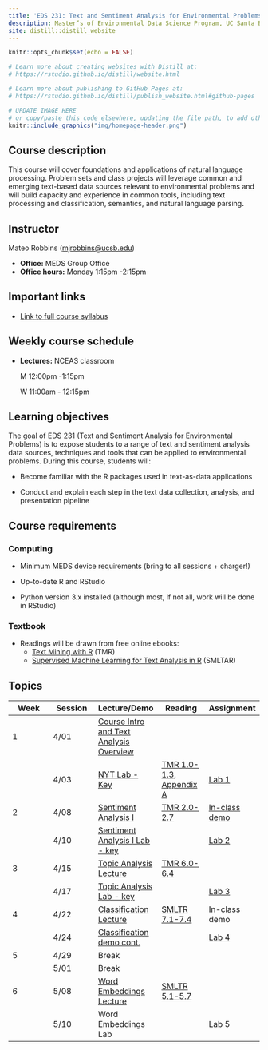 ```yaml
---
title: 'EDS 231: Text and Sentiment Analysis for Environmental Problems'
description: Master’s of Environmental Data Science Program, UC Santa Barbara
site: distill::distill_website
---
```


```r
knitr::opts_chunk$set(echo = FALSE)

# Learn more about creating websites with Distill at:
# https://rstudio.github.io/distill/website.html

# Learn more about publishing to GitHub Pages at:
# https://rstudio.github.io/distill/publish_website.html#github-pages

```

```r

# UPDATE IMAGE HERE
# or copy/paste this code elsewhere, updating the file path, to add other images to your site!
knitr::include_graphics("img/homepage-header.png")
```

## Course description

This course will cover foundations and applications of natural language processing. Problem sets and class projects will leverage common and emerging text-based data sources relevant to environmental problems and will build capacity and experience in common tools, including text processing and classification, semantics, and natural language parsing**.**

## Instructor

Mateo Robbins ([mjrobbins\@ucsb.edu](mailto:mjrobbins@ucsb.edu){.email})

-   **Office:** MEDS Group Office
-   **Office hours:** Monday 1:15pm -2:15pm

## Important links

-   [Link to full course syllabus](https://docs.google.com/document/d/1BxkLEt02rBUl-HcfM7J0rfu0XpnPBOInKAsGBIz2fqc/edit?usp=sharing)

## Weekly course schedule

-   **Lectures:** NCEAS classroom

    M 12:00pm -1:15pm  

    W 11:00am - 12:15pm

## Learning objectives

The goal of EDS 231 (Text and Sentiment Analysis for Environmental Problems) is to expose students to a range of text and sentiment analysis data sources, techniques and tools that can be applied to environmental problems. During this course, students will:

-   Become familiar with the R packages used in text-as-data applications

-   Conduct and explain each step in the text data collection, analysis, and presentation pipeline

## Course requirements

### Computing

-   Minimum MEDS device requirements (bring to all sessions + charger!)

-   Up-to-date R and RStudio

-   Python version 3.x installed (although most, if not all, work will be done in RStudio)

### Textbook

-   Readings will be drawn from free online ebooks:
    -   [Text Mining with R](https://www.tidytextmining.com/) (TMR)
    -   [Supervised Machine Learning for Text Analysis in R](https://smltar.com/) (SMLTAR)

## Topics

| Week | Session | Lecture/Demo                                                                                                    | Reading                                                                                                          | Assignment                                                                                    |
|---------------|---------------|---------------|---------------|---------------|
| 1    | 4/01    | [Course Intro and Text Analysis Overview](https://ucsb.box.com/s/veuptm269uvo3r7hwx1db6u3i114r6xj)              |                                                                                                                  |                                                                                               |
|      | 4/03    | [NYT Lab - Key](https://github.com/MaRo406/EDS-231-text-sentiment/blob/main/Lab1_Demo_key.Rmd)                  | [TMR 1.0-1.3](https://www.tidytextmining.com/tidytext.html), [Appendix A](https://smltar.com/regexp.html#regexp) | [Lab 1](https://github.com/MaRo406/EDS-231-text-sentiment/blob/main/Lab1_InClass.Rmd)         |
| 2    | 4/08    | [Sentiment Analysis I](https://ucsb.box.com/s/pmr1hvyam3zbi2teiq7fzffaaaw3idhq)                                 | [TMR 2.0-2.7](https://www.tidytextmining.com/sentiment.html)                                                     | [In-class demo](https://github.com/MaRo406/EDS-231-text-sentiment/blob/main/Lab2_InClass.Rmd) |
|      | 4/10    | [Sentiment Analysis I Lab - key](https://github.com/MaRo406/EDS-231-text-sentiment/blob/main/Lab2_Demo_key.Rmd) |                                                                                                                  | [Lab 2](https://github.com/MaRo406/EDS-231-text-sentiment/blob/main/Lab2.Rmd)                 |
| 3    | 4/15    | [Topic Analysis Lecture](https://ucsb.box.com/s/cex0cr7wz57b4ccpq3y6r0wj5l31cpw4)                               | [TMR 6.0-6.4](https://www.tidytextmining.com/topicmodeling.html)                                                 |                                                                                               |
|      | 4/17    | [Topic Analysis Lab - key](https://github.com/MaRo406/EDS-231-text-sentiment/blob/main/Lab3_Demo_key.Rmd)       |                                                                                                                  | [Lab 3](https://github.com/MaRo406/EDS-231-text-sentiment/blob/main/Lab3.Rmd)                 |
| 4    | 4/22    | [Classification Lecture](https://ucsb.box.com/s/vjdi55gs7c1fwabsdfo5naegq9j8tuif)                               | [SMLTR 7.1-7.4](https://smltar.com/mlclassification.html#classfirstattemptlookatdata)                            | In-class demo                                                                                 |
|      | 4/24    | [Classification demo cont.](https://github.com/MaRo406/EDS-231-text-sentiment/blob/main/Lab4_Demo_2.Rmd)        |                                                                                                                  | [Lab 4](https://github.com/MaRo406/EDS-231-text-sentiment/blob/main/Lab%204.Rmd)              |
| 5    | 4/29    | Break                                                                                                           |                                                                                                                  |                                                                                               |
|      | 5/01    | Break                                                                                                           |                                                                                                                  |                                                                                               |
| 6    | 5/08    | [Word Embeddings Lecture](https://ucsb.box.com/s/10dfabs8nzxquq4d96c8w6egxu7sei7w)                              | [SMLTR 5.1-5.7](https://smltar.com/embeddings.html#glove)                                                        |                                                                                               |
|      | 5/10    | Word Embeddings Lab                                                                                             |                                                                                                                  | Lab 5                                                                                         |
